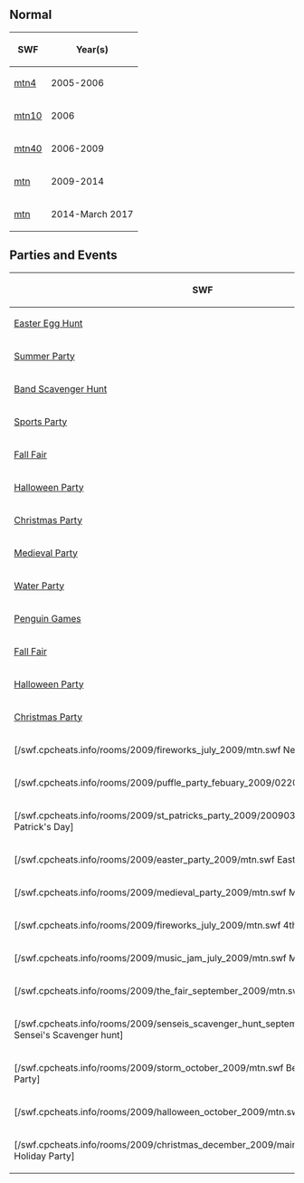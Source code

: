 

==Normal==
{|class="wikitable" style="margin: 1em auto;"
!SWF!!Year(s)
|-
|[[Media:ArtworkRoomsMtn4.swf|mtn4]]||2005-2006
|-
|[[Media:ArtworkRoomsMtn10.swf|mtn10]]||2006
|-
|[[Media:ArtworkRoomsMtn40.swf|mtn40]]||2006-2009
|-
|[[Media:RoomsMtn-January2010.swf|mtn]]||2009-2014
|-
|[[Media:RoomsMtn-May2015.swf|mtn]]||2014-March 2017
|}

==Parties and Events==
{|class="wikitable" style="margin: 1em auto;"
!SWF!!Year
|-
|[[Media:ArtworkRooms0416Mtn10.swf|Easter Egg Hunt]]||2006
|-
|[[Media:ArtworkRooms0516Mtn11.swf|Summer Party]]||2006
|-
|[[Media:ArtworkRooms0721Mtn10.swf|Band Scavenger Hunt]]||2006
|-
|[[Media:ArtworkRoomsMtn12.swf|Sports Party]]||2006
|-
|[[Media:RoomsMtn-FallFair2007.swf|Fall Fair]]||2007
|-
|[[Media:RoomsMtn-HalloweenParty2007.swf|Halloween Party]]||2007
|-
|[[Media:RoomsMtn-ChristmasParty2007.swf|Christmas Party]]||2007
|-
|[[Media:Rooms0516Mtn50.swf|Medieval Party]]||2008
|-
|[[Media:WPSkiHill.swf|Water Party]]||2008
|-
|[[Media:PGSkiHill.swf|Penguin Games]]||2008
|-
|[[Media:FFSkiHill.swf|Fall Fair]]||2008
|-
|[[Media:HPSkiHill.swf|Halloween Party]]||2008
|-
|[[Media:RoomsMtn-ChristmasParty2008.swf|Christmas Party]]||2008
|-
|[/swf.cpcheats.info/rooms/2009/fireworks_july_2009/mtn.swf New Year's Day]||2009
|-
|[/swf.cpcheats.info/rooms/2009/puffle_party_febuary_2009/0220mtn.swf Puffle Party]||2009
|-
|[/swf.cpcheats.info/rooms/2009/st_patricks_party_2009/20090313_mtn.swf St. Patrick's Day]||2009
|-
|[/swf.cpcheats.info/rooms/2009/easter_party_2009/mtn.swf Easter]||2009
|-
|[/swf.cpcheats.info/rooms/2009/medieval_party_2009/mtn.swf Medieval Party]||2009
|-
|[/swf.cpcheats.info/rooms/2009/fireworks_july_2009/mtn.swf 4th of July]||2009
|-
|[/swf.cpcheats.info/rooms/2009/music_jam_july_2009/mtn.swf Music Jam]||2009
|-
|[/swf.cpcheats.info/rooms/2009/the_fair_september_2009/mtn.swf The Fair]||2009
|-
|[/swf.cpcheats.info/rooms/2009/senseis_scavenger_hunt_september_2009/mtn.swf Sensei's Scavenger hunt]||2009
|-
|[/swf.cpcheats.info/rooms/2009/storm_october_2009/mtn.swf Before Post Halloween Party]||2009
|-
|[/swf.cpcheats.info/rooms/2009/halloween_october_2009/mtn.swf Halloween Party]||2009
|-
|[/swf.cpcheats.info/rooms/2009/christmas_december_2009/main_party/rooms/mtn.swf Holiday Party]||2009
|}

{{Places}}